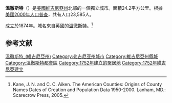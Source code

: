 {{noteTA
|T=zh-hans:温切斯特 (弗吉尼亚州);zh-hk:溫徹斯特 (維珍尼亞州);zh-tw:溫徹斯特 (維吉尼亞州);
}}

{{Infobox City
|official_name          = Winchester, Virginia
|chinese_name           = 溫徹斯特
|nickname               = 
|motto                  = 
|image_skyline          = Winchester main.jpg
|imagesize              = 175 px
|image_caption          = 
|image_flag             = 
|image_seal             = <!-- 檔案不存在 Winchester Virginia Seal.jpg ，可從英文維基百科取得 -->
|image_map              = VAMap-doton-Winchester.PNG
|mapsize                = 250px
|map_caption = Location in the Commonwealth of [[Virginia|Virginia]]
|subdivision_type  = [[Countries_of_the_world|Country]]
|subdivision_type1 = [[Political_divisions_of_the_United_States|State]]
|subdivision_type2 = [[List_of_counties_in_Virginia|County]]
|subdivision_name  = [[United_States|United States]]
|subdivision_name1 = [[Virginia|Virginia]]
|subdivision_name2 = [[Independent_City|Independent City]]
|leader_title = [[Mayor|Mayor]]
|leader_name            = Elizabeth Minor
|established_title      = Founded
|established_date       = 1802
|area_magnitude         = 1 E7
|area_total_sq_mi        = 9.3
|area_total_km2             = 24.2
|area_land_sq_mi         = 9.3
|area_land_km2              = 24.2
|area_water_sq_mi        = 0
|area_water_km2             = 0
|population_as_of       = 2005
|population_total       = 25119
|population_metro       = 
|population_density_km2     = 976.0
|population_density_sq_mi = 2526.7
|timezone = [[Eastern_Standard_Time_Zone|EST]]
|utc_offset = -5
|timezone_DST = [[Eastern_Daylight_Time|EDT]]
|utc_offset_DST = -4
|latd= 39 |latm= 10 |lats= 42 |latNS= N
|longd= 78 |longm= 10 |longs= 0 |longEW= W
|elevation_m              = 221
|elevation_ft           = 725
|website                = http://www.winchesterva.gov/
}}
'''溫徹斯特'''（{{lang-en|Winchester}}）是[[美國|美國]][[維吉尼亞州|維吉尼亞州]]北部的一個獨立城市。面積24.2平方公里。根據[[美國2000年人口普查|美國2000年人口普查]]，共有人口23,585人。

成立於1874年。城名來自英國的[[溫徹斯特|溫徹斯特]]。<ref>Kane, J. N. and C. C. Aiken. The American Counties: Origins of County Names Dates of Creation and Population Data 1950-2000. Lanham, MD.: Scarecrow Press, 2005.</ref>

==参考文献==
{{Reflist}}

{{弗吉尼亚州}}
{{Authority control}}

{{DEFAULTSORT:Winchester, Virginia}}
[[Category:溫徹斯特_(維吉尼亞州)|]]
[[Category:弗吉尼亚州城市|Category:弗吉尼亚州城市]]
[[Category:維吉尼亞州縣城|Category:維吉尼亞州縣城]]
[[Category:溫徹斯特都會區|Category:溫徹斯特都會區]]
[[Category:1752年建立的聚居地|Category:1752年建立的聚居地]]
[[Category:1752年維吉尼亞建立|Category:1752年維吉尼亞建立]]